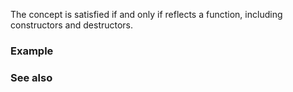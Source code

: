 {{cpp/experimental/reflect/title|Callable}}
{{cpp/experimental/reflect/navbar}}
{{ddcl | since=reflection_ts | header=experimental/reflect | 1=
template&lt; class T &gt;
concept Callable = ScopeMember&lt;T&gt; &amp;&amp; Scope&lt;T&gt; &amp;&amp; /* see below */;
}}

The {{tt|Callable}} concept is satisfied if and only if {{tt|T}} reflects a function, including constructors and destructors.

===Example===
{{todo|examples}}

===See also===
{{todo|templatization}}